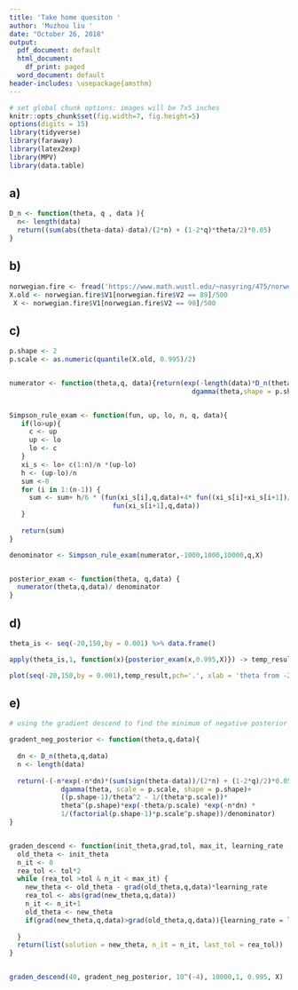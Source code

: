 ```yaml
---
title: 'Take home quesiton '
author: 'Muzhou liu '
date: "October 26, 2018"
output:
  pdf_document: default
  html_document:
    df_print: paged
  word_document: default
header-includes: \usepackage{amsthm}
---
```



```r
# set global chunk options: images will be 7x5 inches
knitr::opts_chunk$set(fig.width=7, fig.height=5)
options(digits = 15)
library(tidyverse)
library(faraway)
library(latex2exp)
library(MPV)
library(data.table)
```

## a)
```r
D_n <- function(theta, q , data ){
  n<- length(data)
  return((sum(abs(theta-data)-data)/(2*n) + (1-2*q)*theta/2)*0.05)
}

```

## b)
```r
norwegian.fire <- fread('https://www.math.wustl.edu/~nasyring/475/norwegianfire.txt')
X.old <- norwegian.fire$V1[norwegian.fire$V2 == 89]/500
 X <- norwegian.fire$V1[norwegian.fire$V2 == 90]/500

```

## c)
```r
p.shape <- 2
p.scale <- as.numeric(quantile(X.old, 0.995)/2)


numerator <- function(theta,q, data){return(exp(-length(data)*D_n(theta,0.995,data))*
                                              dgamma(theta,shape = p.shape,scale = p.scale))}


Simpson_rule_exam <- function(fun, up, lo, n, q, data){
   if(lo>up){
     c <- up
     up <- lo
     lo <- c
   }
   xi_s <- lo+ c(1:n)/n *(up-lo)
   h <- (up-lo)/n
   sum <-0 
   for (i in 1:(n-1)) {
     sum <- sum+ h/6 * (fun(xi_s[i],q,data)+4* fun((xi_s[i]+xi_s[i+1])/2,q,data) +
                          fun(xi_s[i+1],q,data)) 
   }
   
   return(sum)
}

denominator <- Simpson_rule_exam(numerator,-1000,1000,10000,q,X) 


posterior_exam <- function(theta, q,data) {
  numerator(theta,q,data)/ denominator
}
```

## d)
```r

theta_is <- seq(-20,150,by = 0.001) %>% data.frame()

apply(theta_is,1, function(x){posterior_exam(x,0.995,X)}) -> temp_result

plot(seq(-20,150,by = 0.001),temp_result,pch='.', xlab = 'theta from -20 to 150 ', ylab = 'Posterior distribution')

```


## e)
```r
# using the gradient descend to find the minimum of negative posterior distribution  

gradent_neg_posterior <- function(theta,q,data){
  
  dn <- D_n(theta,q,data)
  n <- length(data)
  
  return(-(-n*exp(-n*dn)*(sum(sign(theta-data))/(2*n) + (1-2*q)/2)*0.05*
             dgamma(theta, scale = p.scale, shape = p.shape)+
             ((p.shape-1)/theta^2 - 1/(theta*p.scale))*
             theta^(p.shape)*exp(-theta/p.scale) *exp(-n*dn) * 
             1/(factorial(p.shape-1)*p.scale^p.shape))/denominator)
}


graden_descend <- function(init_theta,grad,tol, max_it, learning_rate ,q, data){
  old_theta <- init_theta
  n_it <- 0 
  rea_tol <- tol*2
  while (rea_tol >tol & n_it < max_it) {
    new_theta <- old_theta - grad(old_theta,q,data)*learning_rate
    rea_tol <- abs(grad(new_theta,q,data))
    n_it <- n_it+1 
    old_theta <- new_theta
    if(grad(new_theta,q,data)>grad(old_theta,q,data)){learning_rate = learning_rate/2}
    
  }
  return(list(solution = new_theta, n_it = n_it, last_tol = rea_tol))
} 


graden_descend(40, gradent_neg_posterior, 10^(-4), 10000,1, 0.995, X)

```
